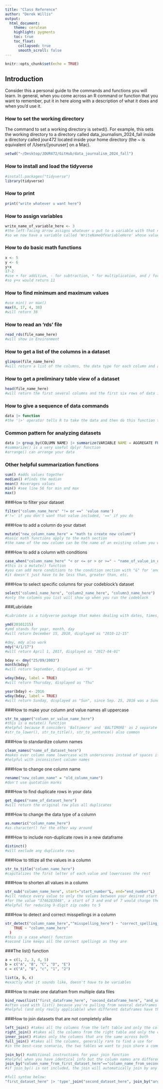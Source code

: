 ```yaml
---
title: "Class Reference"
author: "Derek Willis"
output:
  html_document:
    theme: cerulean
    highlight: pygments
    toc: true
    toc_float:
      collapsed: true
      smooth_scroll: false
---
```


```r
knitr::opts_chunk$set(echo = TRUE)
```

## Introduction

Consider this a personal guide to the commands and functions you will learn. In general, when you come across an R command or function that you want to remember, put it in here along with a description of what it does and when you'd use it.

### How to set the working directory
The command to set a working directory is setwd(). For example, this sets the working directory to a directory called data_journalism_2024_fall inside a directory called jour472 located inside your home directory (the ~ is equivalent of /Users/[youruser] on a Mac).
```r
setwd("~/Desktop/JOUR472/GitHub/data_journalism_2024_fall")
```

### How to install and load the tidyverse
```r
#install.packages("tidyverse")
library(tidyverse)
```

### How to print
```r
print("write whatever u want here")
```

### How to assign variables
```r
write_name_of_variable_here <- 3
#the left-facing arrow assigns whatever u put to a variable with that name
#so we now have a variable called 'WriteNameOfVariableHere' whose value is 3
```

### How to do basic math functions
```r
x <- 5
y <- 6
y+x
17-2
#use + for addition, - for subtraction, * for multiplication, and / for division
#so y+x would return 11
```

### How to find minimum and maximum values
```r
#use min() or max()
max(8, 17, 4, 38)
#will return 38
```

### How to read an 'rds' file
```r
read_rds(file_name_here)
#will show in Environment
```

### How to get a list of the columns in a dataset
```r
glimpse(file_name_here)
#will return a list of the columns, the data type for each column and and the first few values for each column
```

### How to get a preliminary table view of a dataset
```r
head(file_name_here)
#will return the first several columns and the first six rows of data in table orientation
```

### How to give a sequence of data commands
```r
data |> function
#the '|>' operator tells R to take the data and then do this function to it
```

### Common pattern for analyzing datasets
```r
data |> group_by(COLUMN NAME) |> summarize(VARIABLE NAME = AGGREGATE FUNCTION(COLUMN NAME))
#summarize() is a very useful dplyr function
#arrange() can arrange your data
```

### Other helpful summarization functions
```r
sum() #adds values together
median() #finds the median
mean() #averages values
min() #see line 56 for min and max
max()
```

###How to filter your dataset
```r
filter("column_name_here" "!= or ==" 'value name')
#'!=' if you don't want that value included, '==' if you do
```

###How to add a column do your datset
```r
mutate("new_column_name_here" = "math to create new column")
#basic math functions apply to the math section
#the name of the new column can be the name of an existing column you want to replace/upgrade
```

###How to add a column with conditions
```r
case_when("column_name_here" "< or <= or > or >=" ~ "name_of_value_in_new_column")
#this is a mutate() function
#you can add more conditions to the condition section with "&" for 'and' and "|" for 'or'
#it doesn't just have to be less than, greater than, etc.
```

###How to select specific columns for your codeblock's dataset
```r
select("column1_name_here", "column2_name_here", "column3_name_here")
#only the columns you list will show up when you run the codeblock
```

###Lubridate
```r
#Lubridate is a tidyverse package that makes dealing with dates, times, etc. much easier

ymd(20101215)
#ymd stands for year, month, day
#will return December 15, 2010, displayed as "2010-12-15"

#dmy, mdy also work
mdy("4/1/17")
#will return April 1, 2017, displayed as "2017-04-01"

bday <- dmy("25/09/2003")
month(bday)
#will return September, displayed as "9"

wday(bday, label = TRUE)
#will return Thursday, displayed as "Thu"

year(bday) <- 2016
wday(bday, label = TRUE)
#will return Sunday, displayed as "Sun", since Sep. 25, 2016 was a Sunday
```

###How to make your column and value names all uppercase
```r
str_to_upper("column_or_value_name_here")
#this is a mutate() function
#helpful because R considers 'Baltimore' and 'BALTIMORE' as 2 separate things
#str_to_lower(), str_to_title(), str_to_sentence() also common
```

###How to standardize column names
```r
clean_names("name_of_dataset_here")
#makes ever column name lowercase with underscores instead of spaces if applicable
#helpful with inconsistent column names
```

###How to change one column name
```r
rename("new_column_name" = "old_column_name")
#don't use quotation marks
```

###How to find duplicate rows in your data
```r
get_dupes("name_of_dataset_here")
#will return the original row plus all duplicates
```

###How to change the data type of a column
```r
as.numeric("column_name_here")
#as.character() for the other way around
```

###How to include non-duplicate rows in a new dataframe
```r
distinct()
#will exclude any duplicate rows
```

###How to titlize all the values in a column
```r
str_to_title("column_name_here")
#capitalizes the first letter of each value and lowercases the rest
```

###How to shorten all values in a column
```r
str_sub("column_name_here", start="start_number"L, end="end_number"L)
#will reduce every value to only the values between your desired start and end numbers
#for the value "3746283048", a start of 3 and end of 7 would change the value into "46283"
#helpful for reducing 9-digit zip codes to 5
```

###How to detect and correct misspellings in a column
```r
str_detect("column_name_here","^misspelling_here") ~ "correct_spelling_here",
    TRUE ~ "column_name_here"
  )
#this is a case_when() function
#second line keeps all the correct spellings as they are
```

###The list() function
```r
a = c(1, 2, 3, 4, 5)
b = c("A", "B", "C", "D", "E")
c = c("A", "B", "c", "1", "2")

list(a, b, c)
#exactly what it sounds like, doesn't have to be variables
```

###How to make one datafram from multiple data files
```r
bind_rows(list("first_dataframe_here", "second_dataframe_here", "and_so_on"))
#often used with list() because you're pulling from several dataframes
#helpful (and only really applicable) when different dataframes have the same structure (column names, data types, etc.), such as yearly crime reports, election data, or anything that is presented the same way across subsequent datasets
```

###How to join datasets that are not completely alike
```r
left_join() #takes all the columns from the left table and only the columns that match in the right one
right_join() #takes all the columns from the right table and only the columns that match in the left one
inner_join() #takes only the columns that are the same across both
full_join() #takes all the columns, generally rare to find a use for
#in the best-case scenario, the two tables we want to join share a common column

join_by() #additional instructions for your join function
#helpful when you have identical info but the column names are different
join_by("column_name_from_first_dataset_here"=="column_name_from_second_dataset_here")
#if join_by() is not included, the join will automatically join by any common columns

#full syntax below:
"first_dataset_here" |> 'type'_join("second_dataset_here", join_by("arguments_here"))
```